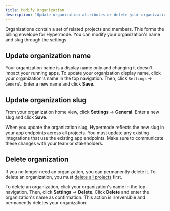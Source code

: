 ```yaml
---
title: Modify Organization
description: "Update organization attributes or delete your organization"
---
```


Organizations contain a set of related projects and members. This forms the billing envelope for Hypermode. You can modify your organization's name and slug through the settings.

## Update organization name

Your organization name is a display name only and changing it doesn't impact your running apps. To update your organization display name, click your organization's name in the top navigation. Then, click `Settings` → `General`. Enter a new name and click **Save**.

## Update organization slug

From your organization home view, click **Settings** → **General**. Enter a new slug and click **Save**.

<Warning>
  When you update the organization slug, Hypermode reflects the new slug in your
  app endpoints across all projects. You must update any existing integrations
  that use the existing app endpoints. Make sure to communicate these changes
  with your team or stakeholders.
</Warning>

## Delete organization

If you no longer need an organization, you can permanently delete it. To delete an organization, you must [delete all projects](/modify-project#delete-project) first.

To delete an organization, click your organization's name in the top navigation. Then, click **Settings** → **Delete**. Click **Delete** and enter the organization's name as confirmation. This action is irreversible and permanently deletes your organization.
